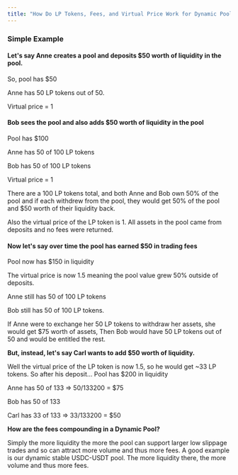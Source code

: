 ```yaml
---
title: "How Do LP Tokens, Fees, and Virtual Price Work for Dynamic Pools?"
---
```


### Simple **Example**

#### **Let's say Anne creates a pool and deposits \$50 worth of liquidity in the pool.**

So, pool has \$50

Anne has 50 LP tokens out of 50.

Virtual price = 1

#### **Bob sees the pool and also adds \$50 worth of liquidity in the pool**

Pool has \$100

Anne has 50 of 100 LP tokens

Bob has 50 of 100 LP tokens

Virtual price = 1

There are a 100 LP tokens total, and both Anne and Bob own 50% of the pool and if each withdrew from the pool, they would get 50% of the pool and \$50 worth of their liquidity back.

Also the virtual price of the LP token is 1. All assets in the pool came from deposits and no fees were returned.

#### **Now let's say over time the pool has earned \$50 in trading fees**

Pool now has \$150 in liquidity

The virtual price is now 1.5 meaning the pool value grew 50% outside of deposits.

Anne still has 50 of 100 LP tokens

Bob still has 50 of 100 LP tokens.

If Anne were to exchange her 50 LP tokens to withdraw her assets, she would get \$75 worth of assets, Then Bob would have 50 LP tokens out of 50 and would be entitled the rest.

**But, instead, let's say Carl wants to add \$50 worth of liquidity.**

Well the virtual price of the LP token is now 1.5, so he would get \~33 LP tokens. So after his deposit... Pool has \$200 in liquidity

Anne has 50 of 133 => 50/133200 = \$75

Bob has 50 of 133

Carl has 33 of 133 => 33/133200 = \$50

**How are the fees compounding in a Dynamic Pool?**

Simply the more liquidity the more the pool can support larger low slippage trades and so can attract more volume and thus more fees. A good example is our dynamic stable USDC-USDT pool. The more liquidity there, the more volume and thus more fees.
